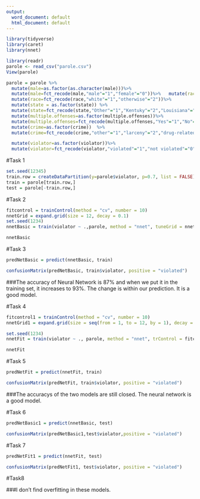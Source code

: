 ---
output:
  word_document: default
  html_document: default
---
```{r}
library(tidyverse)
library(caret)
library(nnet)
```

```{r}
library(readr)
parole <- read_csv("parole.csv")
View(parole)
```

```{r}
parole = parole %>% 
  mutate(male=as.factor(as.character(male)))%>%
  mutate(male=fct_recode(male,"male"="1","female"="0"))%>%   mutate(race=as.factor(race))%>%
  mutate(race=fct_recode(race,"white"="1","otherwise"="2"))%>%
  mutate(state = as.factor(state)) %>%        
  mutate(state=fct_recode(state,"Other"="1","Kentuky"="2","Louisiana"="3","Virginia"="4"))%>% 
  mutate(multiple.offenses=as.factor(multiple.offenses))%>% 
  mutate(multiple.offenses=fct_recode(multiple.offenses,"Yes"="1","No"="0"))%>%
  mutate(crime=as.factor(crime))  %>%
  mutate(crime=fct_recode(crime,"other"="1","larceny"="2","drug-related"="3","driving-related"="4")) %>%

  mutate(violator=as.factor(violator))%>%
  mutate(violator=fct_recode(violator,"violated"="1","not violated"="0"))

```


#Task 1

```{r}
set.seed(12345)
train.row = createDataPartition(y=parole$violator, p=0.7, list = FALSE)
train = parole[train.row,]
test = parole[-train.row,]
```


#Task 2

```{r}
fitcontrol = trainControl(method = "cv", number = 10)
nnetGrid = expand.grid(size = 12, decay = 0.1)
set.seed(1234)
nnetBasic = train(violator ~ .,parole, method = "nnet", tuneGrid = nnetGrid, trControl = fitcontrol, verbose = FALSE, trace = FALSE)
```
```{r}
nnetBasic
```


#Task 3

```{r}
predNetBasic = predict(nnetBasic, train)
```
```{r}
confusionMatrix(predNetBasic, train$violator, positive = "violated")
```

###The accuracy of Neural Network is 87% and when we put it in the training set, it increases to 93%. The change is within our prediction. It is a good model.


#Task 4

```{r}
fitcontrol1 = trainControl(method = "cv", number = 10)
nnetGrid1 = expand.grid(size = seq(from = 1, to = 12, by = 1), decay = seq(from = 0.1, to = 0.5, by = 0.1))

set.seed(1234)
nnetFit = train(violator ~ ., parole, method = "nnet", trControl = fitcontrol1, tuneGrid = nnetGrid1, verbose = FALSE, trace = FALSE)
```
```{r}
nnetFit
```

#Task 5

```{r}
predNetFit = predict(nnetFit, train)
```

```{r}
confusionMatrix(predNetFit, train$violator, positive = "violated")
```


###The accuracys of the two models are still closed. The neural network is a good model.


#Task 6

```{r}
predNetBasic1 = predict(nnetBasic, test)
```

```{r}
confusionMatrix(predNetBasic1,test$violator,positive = "violated")
```


#Task 7

```{r}
predNetFit1 = predict(nnetFit, test)
```
```{r}
confusionMatrix(predNetFit1, test$violator, positive = "violated")
```

#Task8

###I don't find overfitting in these models.